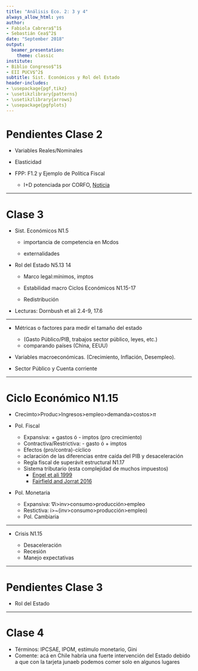 ```yaml
---
title: "Análisis Eco. 2: 3 y 4"
always_allow_html: yes
author:
- Fabiola Cabrera$^1$
- Sebastián Cea$^2$
date: "September 2018"
output:
  beamer_presentation:
    theme: classic
institute:
- Biblio Congreso$^1$
- EII PUCV$^2$
subtitle: Sist. Económicos y Rol del Estado
header-includes:
- \usepackage{pgf,tikz}
- \usetikzlibrary{patterns}
- \usetikzlibrary{arrows}
- \usepackage{pgfplots}
---
```



# Pendientes Clase 2

-  Variables Reales/Nominales

-  Elasticidad

- FPP: F1.2 y Ejemplo de Política Fiscal 

    - I+D potenciada por CORFO, [Noticia](https://www.emol.com/noticias/Economia/2019/03/01/939627/Gasto-en-ID-alcanzo-036-del-PIB-en-2017-y-registro-su-menor-nivel-en-cinco-anos.html)

----


# Clase 3

- Sist. Económicos N1.5

    -   importancia de competencia en Mcdos

    -   externalidades

- Rol del Estado N5.13 14

    - Marco legal:mínimos, imptos
    
    - Estabilidad macro  Ciclos Económicos N1.15-17
    
    - Redistribución
    
- Lecturas: Dornbush et ali 2.4-9, 17.6


----

- Métricas o factores para medir el tamaño del estado 

    - (Gasto Público/PIB, trabajos sector público, leyes, etc.) 
    - comparando países (China, EEUU)
    
- Variables macroeconómicas. (Crecimiento, Inflación, Desempleo).

- Sector Público y Cuenta corriente

----


# Ciclo Económico N1.15


- Crecimto>Produc>Ingresos>empleo>demanda>costos>$\pi$

- Pol. Fiscal 

    - Expansiva: + gastos ó - imptos (pro crecimiento)
    - Contractiva/Restrictiva: - gasto ó + imptos 
    - Efectos (pro/contra)-cíclico
    - aclaración de las diferencias entre caída del PIB y desaceleración
    - Regla fiscal de superávit estructural N1.17
    - Sistema tributario (esta complejidad de muchos impuestos)
        - [Engel et ali 1999](https://www.sciencedirect.com/science/article/pii/S0304387899000097)
        - [Fairfield and Jorrat 2016](https://doi.org/10.1111/roiw.12196)
    
- Pol. Monetaria

    - Expansiva: $\nabla$i>inv>consumo>producción>empleo
    - Restictiva: i>~(inv>consumo>producción>empleo)
    - Pol. Cambiaria

----


- Crisis N1.15

    - Desaceleración
    - Recesión
    - Manejo expectativas
    
----


# Pendientes Clase 3

- Rol del Estado


----

# Clase 4

- Términos: IPCSAE, IPOM, estímulo monetario, Gini
- Comente: acá en Chile habría una fuerte intervención del Estado debido a que con la tarjeta junaeb podemos comer solo en algunos lugares
    
    
    
    
    
    
    
    
    